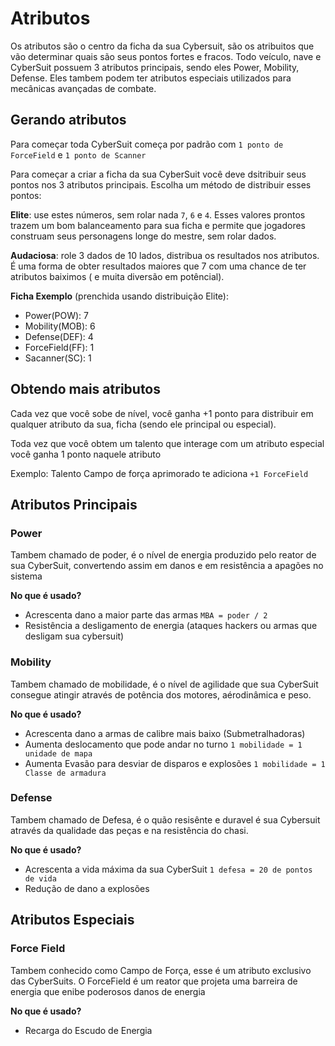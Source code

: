 # Atributos

Os atributos são o centro da ficha da sua Cybersuit, são os atribuitos que vão determinar quais
são seus pontos fortes e fracos. Todo veículo, nave e CyberSuit possuem 3 atributos principais,
sendo eles Power, Mobility, Defense. Eles tambem podem ter atributos especiais utilizados para
mecânicas avançadas de combate.

## Gerando atributos

Para começar toda CyberSuit começa por padrão com `1 ponto de ForceField` e `1 ponto de Scanner`

Para começar a criar a ficha da sua CyberSuit você deve dsitribuir seus pontos nos 3 atributos
principais. Escolha um método de distribuir esses pontos:

**Elite**: use estes números, sem rolar nada `7`, `6` e `4`. Esses valores prontos trazem um bom
balanceamento para sua ficha e permite que jogadores construam seus personagens longe do mestre,
sem rolar dados.

**Audaciosa**: role 3 dados de 10 lados, distribua os resultados nos atributos. É uma forma de
obter resultados maiores que 7 com uma chance de ter atributos baiximos ( e muita diversão em 
potêncial).

**Ficha Exemplo** (prenchida usando distribuição Elite):

* Power(POW): 7
* Mobility(MOB): 6
* Defense(DEF): 4
* ForceField(FF): 1
* Sacanner(SC): 1

## Obtendo mais atributos

Cada vez que você sobe de nível, você ganha +1 ponto para distribuir em qualquer atributo da sua,
ficha (sendo ele principal ou especial).

Toda vez que você obtem um talento que interage com um atributo especial você ganha 1 ponto
naquele atributo 

Exemplo: Talento Campo de força aprimorado te adiciona `+1 ForceField`

## Atributos Principais

### Power
Tambem chamado de poder, é o nível de energia produzido pelo reator de sua CyberSuit,
convertendo assim em danos e em resistência a apagões no sistema

**No que é usado?**

- Acrescenta dano a maior parte das armas `MBA = poder / 2`
- Resistência a desligamento de energia (ataques hackers ou armas que desligam sua cybersuit)

### Mobility
Tambem chamado de mobilidade, é o nível de agilidade que sua CyberSuit consegue atingir
através de potência dos motores, aérodinâmica e peso.

**No que é usado?**

- Acrescenta dano a armas de calibre mais baixo (Submetralhadoras)
- Aumenta deslocamento que pode andar no turno `1 mobilidade = 1 unidade de mapa`
- Aumenta Evasão para desviar de disparos e explosões  `1 mobilidade = 1 Classe de armadura`

### Defense
Tambem chamado de Defesa, é o quão resisênte e duravel é sua Cybersuit através da qualidade das 
peças e na resistência do chasi.

**No que é usado?**

- Acrescenta a vida máxima da sua CyberSuit `1 defesa = 20 de pontos de vida`
- Redução de dano a explosões

## Atributos Especiais

### Force Field

Tambem conhecido como Campo de Força, esse é um atributo exclusivo das CyberSuits. O ForceField
é um reator que projeta uma barreira de energia que enibe poderosos danos de energia

**No que é usado?**

- Recarga do Escudo de Energia